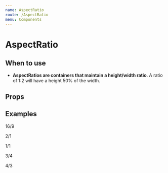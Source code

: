 ```yaml
---
name: AspectRatio
route: /AspectRatio
menu: Components
---
```



# AspectRatio

## When to use

- **AspectRatios are containers that maintain a height/width ratio**. A ratio of 1:2 will have a height 50% of the width.

## Props

<Props of={AspectRatio} />

## Examples

<Playground>
    <div style={{ width: '640px', margin: '0 auto', textAlign: 'center' }}>
        <AspectRatio ratio={{ x: 16, y: 9 }} style={{ border: '1px solid grey', marginBottom: '20px' }}>
            <p>16/9</p>
        </AspectRatio>
        <AspectRatio ratio="2/1" style={{ border: '1px solid grey', marginBottom: '20px' }}>
            <p>2/1</p>
        </AspectRatio>
        <AspectRatio ratio="1" style={{ border: '1px solid grey', marginBottom: '20px' }}>
            <p>1/1</p>
        </AspectRatio>
        <AspectRatio ratio="3/4" style={{ border: '1px solid grey', marginBottom: '20px' }}>
            <p>3/4</p>
        </AspectRatio>
        <AspectRatio ratio="4/3" style={{ border: '1px solid grey', marginBottom: '20px' }}>
            <p>4/3</p>
        </AspectRatio>
    </div>
</Playground>
